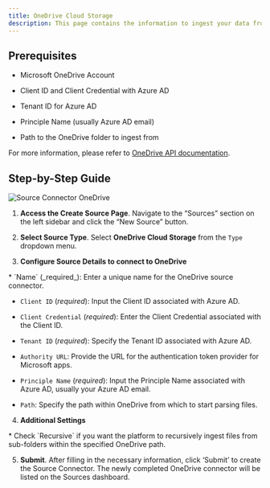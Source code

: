 ```yaml
---
title: OneDrive Cloud Storage 
description: This page contains the information to ingest your data from OneDrive.
---
```


## Prerequisites

*   Microsoft OneDrive Account
    
*   Client ID and Client Credential with Azure AD
    
*   Tenant ID for Azure AD
    
*   Principle Name (usually Azure AD email)
    
*   Path to the OneDrive folder to ingest from
    

For more information, please refer to [OneDrive API documentation](https://docs.microsoft.com/en-us/onedrive/developer/rest-api/).

## Step-by-Step Guide

![Source Connector OneDrive](/img/platform/Source-OneDrive.png)

1.  **Access the Create Source Page**. Navigate to the “Sources” section on the left sidebar and click the “New Source” button.
    
2.  **Select Source Type**. Select **OneDrive Cloud Storage** from the `Type` dropdown menu.
    
3.  **Configure Source Details to connect to OneDrive**
    
<Note>
*   `Name` (_required_): Enter a unique name for the OneDrive source connector.
    
*   `Client ID` (_required_): Input the Client ID associated with Azure AD.
    
*   `Client Credential` (_required_): Enter the Client Credential associated with the Client ID.
    
*   `Tenant ID` (_required_): Specify the Tenant ID associated with Azure AD.
    
*   `Authority URL`: Provide the URL for the authentication token provider for Microsoft apps.
    
*   `Principle Name` (_required_): Input the Principle Name associated with Azure AD, usually your Azure AD email.
    
*   `Path`: Specify the path within OneDrive from which to start parsing files.
</Note>

4.  **Additional Settings**
    
<Note>
*   Check `Recursive` if you want the platform to recursively ingest files from sub-folders within the specified OneDrive path.
</Note>

5.  **Submit**. After filling in the necessary information, click ‘Submit’ to create the Source Connector. The newly completed OneDrive connector will be listed on the Sources dashboard.